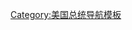 {{Navbox
| name      = 理查德·尼克松
| title     = [[理查德·尼克松]]
| state = {{{state|autocollapse}}}
| bodyclass = hlist
|image = [[Image:Richard_M._Nixon,_ca._1935_-_1982_-_NARA_-_530679.jpg|right|100px]]

|above =
* [[Template:Richard Nixon cabinet|第37任]][[美国总统列表|美国总统]]（1969–1974）
* [[Template:Dwight D. Eisenhower cabinet|第36任]][[美国副总统列表|美国副总统]]（1953–1961）
* [[加利福尼亚州联邦参议员列表|加利福尼亚州联邦参议员]]（1950–1953）
* {{le|加利福尼亚州联邦众议员列表|List of United States Representatives from California|加利福尼亚州联邦众议员}}（1947–1950）

|group1 = 生平政事
|list1 = 
* [[跳棋演讲]]
* [[厨房辩论]]
* [[理查德·尼克松的最后一次新闻发布会|“最后一次新闻发布会”]]
* [[尼克松总统图书馆暨博物馆|尼克松总统图书馆]]
* [[理查德·尼克松基金会|尼克松基金会]]
* [[国家利益中心|尼克松中心]]
* [[理查德·尼克松的逝世和葬礼|逝世和葬礼]]

|group2 = 总统任期
|list2 = 
* [[尼克松经济|经济政策]]
* [[越南战争]]
* [[沉默的大多数]]
* [[冷战]]
* [[尼克松主义]]
*“[[让我们团结起来]]”
* [[1972年尼克松访华|尼克松访华]]
* [[缓和政策]]
* [[水门事件]]
* [[理查德·尼克松司法任命|司法任命]]

|group3 = 著作
|list3 = 
*《六次危机》
*《尼克松回忆录》{{small|（自传）}}
*《真正的战争》
*《领导人》
*《真正的和平》
*《不再有越战》
*《1999─不战而胜》
*《角斗士》
*《只争朝夕》
*《超越和平》

|group4 = {{le|理查德·尼克松的竞选史|Electoral history of Richard Nixon|竞选史}}
|list4 = 
*[[1946年加利福尼亚州第十二国会选区选举]]（[[杰里·沃里斯]]）
*[[1948年联邦众议员选举]]
*[[1950年加利福尼亚州联邦参议员选举]]（[[海伦·嘉哈根·道格拉斯|海伦·道格拉斯]]）
*[[1952年共和党全国大会]]
*[[1952年美国总统选举]]
*[[1956年共和党全国大会]]
*[[1956年美国总统选举]]
*[[1960年共和党总统初选]]
*[[1960年共和党全国大会]]
*[[1960年美国总统选举]]（[[约翰·肯尼迪|肯尼迪]]）
*[[1962年加利福尼亚州州长选举]]
*[[1964年共和党总统初选]]
*[[1968年理查德·尼克松总统竞选]]
*[[1968年共和党总统初选]]
*[[1968年共和党全国大会]]
*[[1968年美国总统选举]]（[[休伯特·汉弗莱]]）
*[[1972年共和党总统初选]]
*[[1972年共和党全国大会]]
*[[1972年美国总统选举]]（[[乔治·麦戈文]]）

|group5 = 大众文化
|list5 = 
* 福斯特-尼克松专访（[[福斯特对话尼克松 (舞台剧)|舞台剧]]，[[福斯特对话尼克松|电影]]）
* 《[[尼克松在中国 (歌剧)|尼克松在中国]]》{{small|（歌剧）}}
* 《[[尼克松 (电影)|尼克松]]》 {{small|（电影）}}
* [[尼克松在中国 (短语)|“尼克松在中国”]]{{small|（短语）}}
* 《[[當貓王碰上總統]]》 {{small|（电影）}}

|group6 =亲朋好友
|list6 = 
* [[帕特·尼克松]] {{small|（妻子）}}
* [[特里西娅·尼克松·考克斯]] {{small|（女儿）}}
* [[朱莉·尼克松·艾森豪威尔]] {{small|（女儿）}}
* 弗朗西斯·尼克松{{small|（父亲）}}
* 汉娜·尼克松{{small|（母亲）}}
* 唐纳德·尼克松{{small|（弟弟）}}
* 爱德华·尼克松{{small|（弟弟）}}
* 唐纳德·A·尼克松{{small|（侄子）}}
* 克里斯托弗·尼克松·考克斯{{small|（外孙）}}
* 珍妮·艾森豪威尔 {{small|（外孙女）}}
* [[默里·乔蒂纳]]

| belowclass = hlist
| below = 
* '''[[林登·约翰逊|←林登·约翰逊]]'''
* '''[[杰拉尔德·福特|杰拉尔德·福特→]]'''

}}<noinclude>
{{collapsible option}}
[[Category:美国总统导航模板]]
</noinclude>